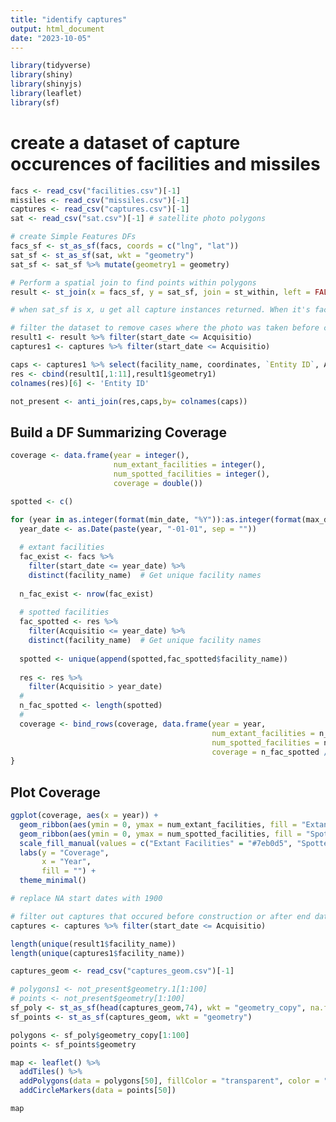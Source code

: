 ```yaml
---
title: "identify captures"
output: html_document
date: "2023-10-05"
---
```


```r
library(tidyverse)
library(shiny)
library(shinyjs)
library(leaflet)
library(sf)
```

# create a dataset of capture occurences of facilities and missiles
```r
facs <- read_csv("facilities.csv")[-1]
missiles <- read_csv("missiles.csv")[-1]
captures <- read_csv("captures.csv")[-1]
sat <- read_csv("sat.csv")[-1] # satellite photo polygons
```


```r
# create Simple Features DFs
facs_sf <- st_as_sf(facs, coords = c("lng", "lat"))
sat_sf <- st_as_sf(sat, wkt = "geometry")
sat_sf <- sat_sf %>% mutate(geometry1 = geometry)
```

```r
# Perform a spatial join to find points within polygons
result <- st_join(x = facs_sf, y = sat_sf, join = st_within, left = FALSE)

# when sat_sf is x, u get all capture instances returned. When it's facs_sf, u get 

# filter the dataset to remove cases where the photo was taken before construction started
result1 <- result %>% filter(start_date <= Acquisitio)
captures1 <- captures %>% filter(start_date <= Acquisitio)
```

```r
caps <- captures1 %>% select(facility_name, coordinates, `Entity ID`, Acquisitio, Mission, Frame)
res <- cbind(result1[,1:11],result1$geometry1)
colnames(res)[6] <- 'Entity ID'

not_present <- anti_join(res,caps,by= colnames(caps))
```


## Build a DF Summarizing Coverage
```r
coverage <- data.frame(year = integer(),
                       num_extant_facilities = integer(),
                       num_spotted_facilities = integer(),
                       coverage = double())

spotted <- c()

for (year in as.integer(format(min_date, "%Y")):as.integer(format(max_date, "%Y"))) {
  year_date <- as.Date(paste(year, "-01-01", sep = ""))
  
  # extant facilities
  fac_exist <- facs %>%
    filter(start_date <= year_date) %>%
    distinct(facility_name)  # Get unique facility names
  
  n_fac_exist <- nrow(fac_exist)
  
  # spotted facilities
  fac_spotted <- res %>%
    filter(Acquisitio <= year_date) %>%
    distinct(facility_name)  # Get unique facility names
  
  spotted <- unique(append(spotted,fac_spotted$facility_name))
  
  res <- res %>% 
    filter(Acquisitio > year_date)
  # 
  n_fac_spotted <- length(spotted)
  # 
  coverage <- bind_rows(coverage, data.frame(year = year,
                                             num_extant_facilities = n_fac_exist,
                                             num_spotted_facilities = n_fac_spotted,
                                             coverage = n_fac_spotted / n_fac_exist))
}
```

## Plot Coverage
```r
ggplot(coverage, aes(x = year)) +
  geom_ribbon(aes(ymin = 0, ymax = num_extant_facilities, fill = "Extant Facilities"), alpha = 0.75) +
  geom_ribbon(aes(ymin = 0, ymax = num_spotted_facilities, fill = "Spotted Facilities"), alpha = 0.75) +
  scale_fill_manual(values = c("Extant Facilities" = "#7eb0d5", "Spotted Facilities" = "#fd7f6f")) +
  labs(y = "Coverage", 
       x = "Year",
       fill = "") +
  theme_minimal()
```


```r
# replace NA start dates with 1900

# filter out captures that occured before construction or after end date
captures <- captures %>% filter(start_date <= Acquisitio)
```

```r
length(unique(result1$facility_name))
length(unique(captures1$facility_name))

```

```r
captures_geom <- read_csv("captures_geom.csv")[-1]
```


```r
# polygons1 <- not_present$geometry.1[1:100]
# points <- not_present$geometry[1:100]
sf_poly <- st_as_sf(head(captures_geom,74), wkt = "geometry_copy", na.fail = FALSE)
sf_points <- st_as_sf(captures_geom, wkt = "geometry")

polygons <- sf_poly$geometry_copy[1:100]
points <- sf_points$geometry

map <- leaflet() %>%
  addTiles() %>%
  addPolygons(data = polygons[50], fillColor = "transparent", color = "blue") %>%
  addCircleMarkers(data = points[50])

map
```





